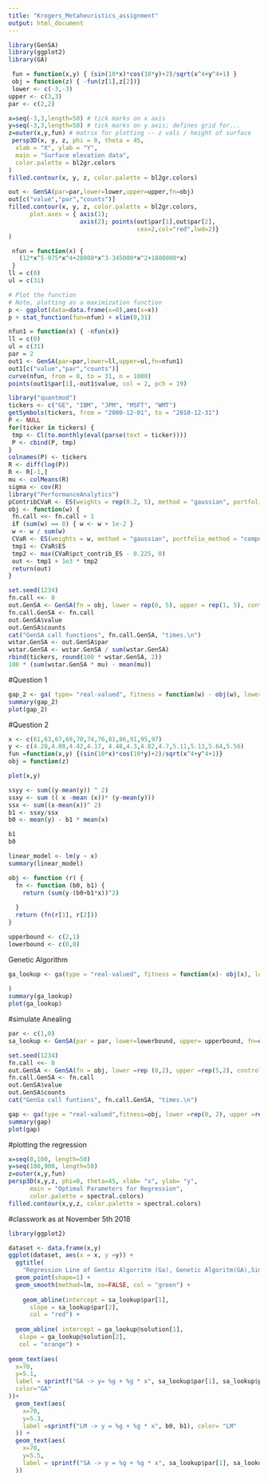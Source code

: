 ```yaml
---
title: "Krogers_Metaheuristics_assignment"
output: html_document
---
```

```r
library(GenSA)
library(ggplot2)
library(GA)
```

```r
 fun = function(x,y) { (sin(10*x)*cos(10*y)+2)/sqrt(x^4+y^4+1) } 
 obj = function(z) { -fun(z[1],z[2])}
 lower <- c(-3,-3)
upper <- c(3,3)
par <- c(2,2)
```

```r
x=seq(-3,3,length=50) # tick marks on x axis
y=seq(-3,3,length=50) # tick marks on y axis; defines grid for... 
z=outer(x,y,fun) # matrix for plotting -- z vals / height of surface
 persp3D(x, y, z, phi = 0, theta = 45,
  xlab = "X", ylab = "Y",
  main = "Surface elevation data",
  color.palette = bl2gr.colors
)
filled.contour(x, y, z, color.palette = bl2gr.colors)
```

```r
out <- GenSA(par=par,lower=lower,upper=upper,fn=obj)
out[c("value","par","counts")]
filled.contour(x, y, z, color.palette = bl2gr.colors, 
      plot.axes = { axis(1);
                    axis(2); points(out$par[1],out$par[2],
                                    cex=2,col="red",lwd=2)}
)
```


```r
 nfun = function(x) {
   (12*x^5-975*x^4+28000*x^3-345000*x^2+1800000*x)
 }
ll = c(0)
ul = c(31)

# Plot the function
# Note, plotting as a maximization function
p <- ggplot(data=data.frame(x=0),aes(x=x))
p + stat_function(fun=nfun) + xlim(0,31)
```

```r
nfun1 = function(x) { -nfun(x)}
ll = c(0)
ul = c(31)
par = 2
out1 <- GenSA(par=par,lower=ll,upper=ul,fn=nfun1)
out1[c("value","par","counts")]
curve(nfun, from = 0, to = 31, n = 1000)
points(out1$par[1],-out1$value, col = 2, pch = 19)
```

```r
library("quantmod")
tickers <- c("GE", "IBM", "JPM", "MSFT", "WMT")
getSymbols(tickers, from = "2000-12-01", to = "2010-12-31")
P <- NULL
for(ticker in tickers) {
 tmp <- Cl(to.monthly(eval(parse(text = ticker))))
 P <- cbind(P, tmp)
}
colnames(P) <- tickers
R <- diff(log(P))
R <- R[-1,]
mu <- colMeans(R)
sigma <- cov(R)
library("PerformanceAnalytics")
pContribCVaR <- ES(weights = rep(0.2, 5), method = "gaussian", portfolio_method = "component", mu = mu, sigma = sigma)$pct_contrib_ES
obj <- function(w) {
 fn.call <<- fn.call + 1
 if (sum(w) == 0) { w <- w + 1e-2 }
 w <- w / sum(w)
 CVaR <- ES(weights = w, method = "gaussian", portfolio_method = "component", mu = mu, sigma = sigma)
 tmp1 <- CVaR$ES
 tmp2 <- max(CVaR$pct_contrib_ES - 0.225, 0)
 out <- tmp1 + 1e3 * tmp2
 return(out)
}
```

```r
set.seed(1234)
fn.call <<- 0
out.GenSA <- GenSA(fn = obj, lower = rep(0, 5), upper = rep(1, 5), control = list(smooth = FALSE, max.call = 3000))
fn.call.GenSA <- fn.call
out.GenSA$value
out.GenSA$counts
cat("GenSA call functions", fn.call.GenSA, "times.\n")
wstar.GenSA <- out.GenSA$par
wstar.GenSA <- wstar.GenSA / sum(wstar.GenSA)
rbind(tickers, round(100 * wstar.GenSA, 2))
100 * (sum(wstar.GenSA * mu) - mean(mu))
```

#Question 1

```r
gap_2 <- ga( type= "real-valued", fitness = function(w) - obj(w), lower = rep(0,5), upper = rep(1, 5), popSize = 50)
summary(gap_2)
plot(gap_2)
```



#Question 2

```r
x <- c(61,63,67,69,70,74,76,81,86,91,95,97)
y <- c(4.28,4.08,4.42,4.17, 4.48,4.3,4.82,4.7,5.11,5.13,5.64,5.56)
fun =function(x,y) {(sin(10*x)*cos(10*y)+2)/sqrt(x^4+y^4+1)}
obj = function(z)

plot(x,y)
```


```r
ssyy <- sum((y-mean(y)) ^ 2)
ssxy <- sum (( x -mean (x))* (y-mean(y)))
ssx <- sum((x-mean(x))^ 2)
b1 <- ssxy/ssx
b0 <- mean(y) - b1 * mean(x)

b1 
b0
```

```r
linear_model <- lm(y ~ x)
summary(linear_model)
```

```r
obj <- function (r) {
  fn <- function (b0, b1) {
    return (sum(y-(b0+b1*x))^2)
    
  }
  return (fn(r[1], r[2]))
}

upperbound <- c(2,1)
lowerbound <- c(0,0)

```

Genetic Algorithm
```r
ga_lookup <- ga(type = "real-valued", fitness = function(x)- obj(x), lower = lowerbound, upper=upperbound, popSize = 50
              
)
summary(ga_lookup)
plot(ga_lookup)
```

#simulate Anealing
```r
par <- c(1,0)
sa_lookup <- GenSA(par = par, lower=lowerbound, upper= upperbound, fn=obj)
```



```r
set.seed(1234)
fn.call <<- 0
out.GenSA <- GenSA(fn = obj, lower =rep (0,2), upper =rep(5,2), control = list (smooth = F, max.call=3000))
fn.call.GenSA <- fn.call
out.GenSA$value
out.GenSA$counts
cat("GenSa call funtions", fn.call.GenSA, "times.\n")
```

```r
gap <- ga(type = "real-valued",fitness=obj, lower =rep(0, 2), upper =rep(5, 2), popSize =50, maxiter =150)
summary(gap)
plot(gap)
```

#plotting the regression
```r
x=seq(0,100, length=50)
y=seq(100,900, length=50)
z=outer(x,y,fun)
persp3D(x,y,z, phi=0, theta=45, xlab= "x", ylab= "y",
      main = "Optimal Parameters for Regression",
      color.palette = spectral.colors)
filled.contour(x,y,z, color.palette = spectral.colors)
```


#classwork as at November 5th 2018

```r
library(ggplot2)

dataset <- data.frame(x,y)
ggplot(dataset, aes(x = x, y =y)) + 
  ggtitle( 
    "Regression Line of Gentic Algorritm (Ga), Genetic Algoritm(GA),Simulated Anealing", subtitle = "A comparison between GA, SA and LM") +
  geom_point(shape=1) +
  geom_smooth(method=lm, se=FALSE, col = "green") +
  
    geom_abline(intercept = sa_lookup$par[1],
      slope = sa_lookup$par[2],
      col = "red") +
  
  geom_abline( intercept = ga_lookup@solution[1],
   slope = ga_lookup@solution[2],
   col = "orange") +
 
geom_text(aes(
  x=70,
  y=5.1,
  label = sprintf("GA -> y= %g + %g * x", sa_lookup$par[1], sa_lookup$par[2]),
  color="GA"
))+
  geom_text(aes(
    x=70,
    y=5.3,
    label =sprintf("LM -> y = %g + %g * x", b0, b1), color= "LM"
  )) +
  geom_text(aes(
    x=70,
    y=5.5,
    label = sprintf("SA -> y = %g + %g * x", sa_lookup$par[1], sa_lookup$par[2]), color ="SA"
  ))

```


